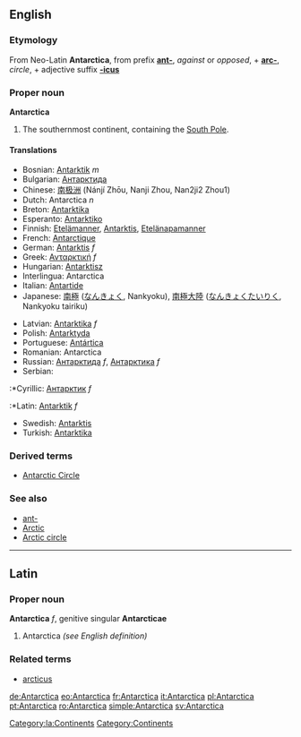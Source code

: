 ==English==
===Etymology===
From Neo-Latin '''Antarctica''', from prefix '''[[ant-]]''', ''against'' or ''opposed'', + '''[[arc-]]''', ''circle'', + adjective suffix '''[[-icus]]'''<!--Disputed: I thought it was from ant- + arctic, "arctic" coming from "arktos", meaning "bear" (as in "polar bear") Paul G, 2005-07-01 -->
===Proper noun===
'''Antarctica'''
#The southernmost continent, containing the [[South Pole]].<!--Encyclopedic: adds nothing to the definition  It is south of Africa and Oceania, and is the only [[continent]] with no countries in it. -->
====Translations====
{{top}}
*Bosnian: [[Antarktik]] ''m''
*Bulgarian: [[Антарктида]]
*Chinese: [[南极洲]] (Nánjí Zhōu, Nanji Zhou, Nan2ji2 Zhou1)
*Dutch: Antarctica ''n''
*Breton: [[Antarktika]]
*Esperanto: [[Antarktiko]]
*Finnish: [[Etelämanner]], [[Antarktis]], [[Etelänapamanner]]
*French: [[Antarctique]]
*German: [[Antarktis]] ''f''
*Greek: [[Ανταρκτική]] ''f''
*Hungarian: [[Antarktisz]]
*Interlingua: Antarctica
*Italian: [[Antartide]]
*Japanese: [[南極]] ([[なんきょく]], Nankyoku), [[南極大陸]] ([[なんきょくたいりく]], Nankyoku tairiku)
{{mid}}
*Latvian: [[Antarktika]] ''f''
*Polish: [[Antarktyda]]
*Portuguese: [[Antártica]]
*Romanian: Antarctica
*Russian: [[Антарктида]] ''f'', [[Антарктика]] ''f''
*Serbian:
:*Cyrillic: [[Антарктик]] ''f''
:*Latin: [[Antarktik]] ''f''
*Swedish: [[Antarktis]]
*Turkish: [[Antarktika]]
{{bottom}}
===Derived terms===
*[[Antarctic Circle]]
===See also===
*[[ant-]]
*[[Arctic]]
*[[Arctic circle]]
----
==Latin==
===Proper noun===
[[Category:la:Continents]] 
'''Antarctica''' ''f'', genitive singular '''Antarcticae'''
#Antarctica ''(see English definition)''
===Related terms===
*[[arcticus]]
[[Category:Continents]] 

[[de:Antarctica]]
[[eo:Antarctica]]
[[fr:Antarctica]]
[[it:Antarctica]]
[[pl:Antarctica]]
[[pt:Antarctica]]
[[ro:Antarctica]]
[[simple:Antarctica]]
[[sv:Antarctica]]